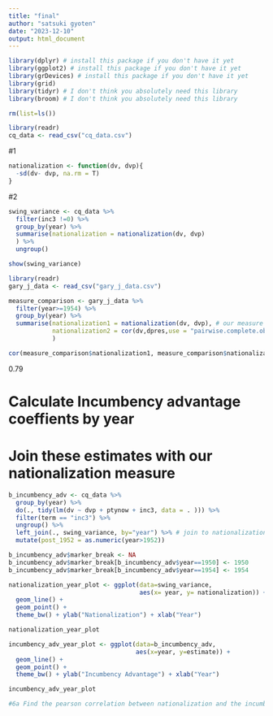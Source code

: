 ```yaml
---
title: "final"
author: "satsuki gyoten"
date: "2023-12-10"
output: html_document
---
```

```r

library(dplyr) # install this package if you don't have it yet
library(ggplot2) # install this package if you don't have it yet
library(grDevices) # install this package if you don't have it yet
library(grid)
library(tidyr) # I don't think you absolutely need this library
library(broom) # I don't think you absolutely need this library

rm(list=ls())
```

```r
library(readr)
cq_data <- read_csv("cq_data.csv")
```
#1
```r
nationalization <- function(dv, dvp){
  -sd(dv- dvp, na.rm = T)
}
```

#2
```r
swing_variance <- cq_data %>%
  filter(inc3 !=0) %>%
  group_by(year) %>%
  summarise(nationalization = nationalization(dv, dvp)
  ) %>%
  ungroup()

show(swing_variance)
```

```r
library(readr)
gary_j_data <- read_csv("gary_j_data.csv")
```

```r
measure_comparison <- gary_j_data %>%
  filter(year>=1954) %>%
  group_by(year) %>%
  summarise(nationalization1 = nationalization(dv, dvp), # our measure
            nationalization2 = cor(dv,dpres,use = "pairwise.complete.obs") # garyj's measure
            )

cor(measure_comparison$nationalization1, measure_comparison$nationalization2)
```
0.79


# Calculate Incumbency advantage  coeffients by year
# Join these estimates with our nationalization measure
```r
b_incumbency_adv <- cq_data %>%
  group_by(year) %>% 
  do(., tidy(lm(dv ~ dvp + ptynow + inc3, data = . ))) %>% 
  filter(term == "inc3") %>%
  ungroup() %>% 
  left_join(., swing_variance, by="year") %>% # join to nationalization measure
  mutate(post_1952 = as.numeric(year>1952)) 
```

```r
b_incumbency_adv$marker_break <- NA
b_incumbency_adv$marker_break[b_incumbency_adv$year==1950] <- 1950
b_incumbency_adv$marker_break[b_incumbency_adv$year==1954] <- 1954
```

```r
nationalization_year_plot <- ggplot(data=swing_variance, 
                                    aes(x= year, y= nationalization)) +
  geom_line() +
  geom_point() +
  theme_bw() + ylab("Nationalization") + xlab("Year")

nationalization_year_plot 
```

```r
incumbency_adv_year_plot <- ggplot(data=b_incumbency_adv, 
                                   aes(x=year, y=estimate)) +
  geom_line() +
  geom_point() +
  theme_bw() + ylab("Incumbency Advantage") + xlab("Year")

incumbency_adv_year_plot
```

```r
#6a Find the pearson correlation between nationalization and the incumbency advantage by era (pre 1952 and post 1952) using the b_incumbency_adv data
```

